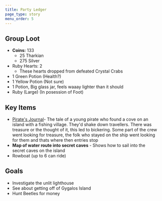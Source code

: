 ```yaml
---
title: Party Ledger
page_type: story
menu_order: 5
---
```


## Group Loot

- **Coins:** 133
  - 25 Tharkian
  - 275 Silver
- Ruby Hearts: 2
  - These hearts dropped from defeated Crystal Crabs
- 1 Green Potion (Health?)
- 1 Yellow Potion (Not sure)
- 1 Potion, Big glass jar, feels waaay lighter than it should
- Ruby (Large) (In posession of Foot)

## Key Items

- [Pirate's Journal](storybooks/pirates_journal)- The tale of a young pirate
  who found a cove on an island with a fishing village. They'd shake down
  travellers. There was treasure or the thought of it, this led to bickering.
  Some part of the crew went looking for treasure, the folk who stayed on the
  ship went looking for them and thats where then entries stop
- **Map of water route into secret caves** - Shows how to sail into the secret
  caves on the island
- Rowboat (up to 6 can ride)

## Goals

- Investigate the unlit lighthouse
- See about getting off of Gygalos Island
- Hunt Beetles for money
